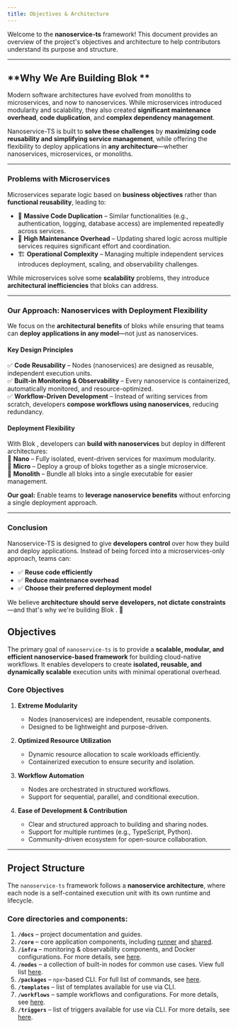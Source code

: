 ```yaml
---
title: Objectives & Architecture
---
```


Welcome to the **nanoservice-ts** framework! This document provides an overview of the project's objectives and architecture to help contributors understand its purpose and structure.

---

## **Why We Are Building Blok **  

Modern software architectures have evolved from monoliths to microservices, and now to nanoservices. While microservices introduced modularity and scalability, they also created **significant maintenance overhead**, **code duplication**, and **complex dependency management**.  

Nanoservice-TS is built to **solve these challenges** by **maximizing code reusability and simplifying service management**, while offering the flexibility to deploy applications in **any architecture**—whether nanoservices, microservices, or monoliths.  

---

### **Problems with Microservices**  
Microservices separate logic based on **business objectives** rather than **functional reusability**, leading to:  
- 🚨 **Massive Code Duplication** – Similar functionalities (e.g., authentication, logging, database access) are implemented repeatedly across services.  
- 🔄 **High Maintenance Overhead** – Updating shared logic across multiple services requires significant effort and coordination.  
- 🏗 **Operational Complexity** – Managing multiple independent services introduces deployment, scaling, and observability challenges.  

While microservices solve some **scalability** problems, they introduce **architectural inefficiencies** that bloks can address.  

---

### **Our Approach: Nanoservices with Deployment Flexibility**  
We focus on the **architectural benefits** of bloks while ensuring that teams can **deploy applications in any model**—not just as nanoservices.  

#### **Key Design Principles**  
✅ **Code Reusability** – Nodes (nanoservices) are designed as reusable, independent execution units.  
✅ **Built-in Monitoring & Observability** – Every nanoservice is containerized, automatically monitored, and resource-optimized.  
✅ **Workflow-Driven Development** – Instead of writing services from scratch, developers **compose workflows using nanoservices**, reducing redundancy.  

#### **Deployment Flexibility**  
With Blok , developers can **build with nanoservices** but deploy in different architectures:  
🔹 **Nano** – Fully isolated, event-driven services for maximum modularity.  
🔹 **Micro** – Deploy a group of bloks together as a single microservice.  
🔹 **Monolith** – Bundle all bloks into a single executable for easier management.  

**Our goal:** Enable teams to **leverage nanoservice benefits** without enforcing a single deployment approach.  

---

### **Conclusion**  
Nanoservice-TS is designed to give **developers control** over how they build and deploy applications. Instead of being forced into a microservices-only approach, teams can:  
- ✅ **Reuse code efficiently**  
- ✅ **Reduce maintenance overhead**  
- ✅ **Choose their preferred deployment model**  

We believe **architecture should serve developers, not dictate constraints**—and that's why we're building Blok . 🚀

## **Objectives**
The primary goal of `nanoservice-ts` is to provide a **scalable, modular, and efficient nanoservice-based framework** for building cloud-native workflows. It enables developers to create **isolated, reusable, and dynamically scalable** execution units with minimal operational overhead.

### **Core Objectives**
1. **Extreme Modularity**  
   - Nodes (nanoservices) are independent, reusable components.
   - Designed to be lightweight and purpose-driven.  

2. **Optimized Resource Utilization**  
   - Dynamic resource allocation to scale workloads efficiently.
   - Containerized execution to ensure security and isolation.

3. **Workflow Automation**  
   - Nodes are orchestrated in structured workflows.
   - Support for sequential, parallel, and conditional execution.

4. **Ease of Development & Contribution**  
   - Clear and structured approach to building and sharing nodes.
   - Support for multiple runtimes (e.g., TypeScript, Python).
   - Community-driven ecosystem for open-source collaboration.

---

## **Project Structure**
The `nanoservice-ts` framework follows a **nanoservice architecture**, where each node is a self-contained execution unit with its own runtime and lifecycle.

### Core directories and components:

1. **`/docs`** – project documentation and guides.
2. **`/core`** – core application components, including [runner](/docs/c/core/runner) and [shared](/docs/c/core/shared).
3. **`/infra`** – monitoring & observability components, and Docker configurations. For more details, see [here](/docs/d/advanced/monitoring-obserbvability).
4. **`/nodes`** – a collection of built-in nodes for common use cases. View full list [here](/docs/d/core-concepts/nodes-built-in).
5. **`/packages`** – `npx`-based CLI. For full list of commands, see [here](/docs/d/core-concepts/nanoctl).
6. **`/templates`** – list of templates available for use via CLI.
7. **`/workflows`** – sample workflows and configurations. For more details, see [here](/docs/d/core-concepts/workflows).
8. **`/triggers`** – list of triggers available for use via CLI. For more details, see [here](/docs/d/core-concepts/trigger).